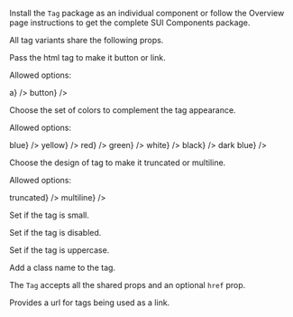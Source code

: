
<Section contained={true} style={{ paddingTop: 0, paddingBottom: 0 }}>
	<p>
		Install the <Code small={true}>Tag</Code> package as an individual
		component or follow the Overview page instructions to get the complete
		SUI Components package.
	</p>
</Section>

<Section title="Shared props" border={true}>
	<p>All tag variants share the following props.</p>
	<Section
		title={{ content: 'type', tag: 'string', small: true }}
		style={{ paddingTop: 0, paddingLeft: 20, paddingRight: 0 }}
	>
		<p>Pass the html tag to make it button or link.</p>
		<p>Allowed options:</p>
		<List>
			<span label={<Code small={true}>a</Code>} />
			<span label={<Code small={true}>button</Code>} />
		</List>
	</Section>
	<Section
		title={{ content: 'color', tag: 'string', small: true }}
		style={{ paddingTop: 0, paddingLeft: 20, paddingRight: 0 }}
	>
		<p>Choose the set of colors to complement the tag appearance.</p>
		<p>Allowed options:</p>
		<List>
			<span label={<Code small={true}>blue</Code>} />
			<span label={<Code small={true}>yellow</Code>} />
			<span label={<Code small={true}>red</Code>} />
			<span label={<Code small={true}>green</Code>} />
			<span label={<Code small={true}>white</Code>} />
			<span label={<Code small={true}>black</Code>} />
			<span label={<Code small={true}>dark blue</Code>} />
		</List>
	</Section>
	<Section
		title={{ content: 'design', tag: 'string', small: true }}
		style={{ paddingTop: 0, paddingLeft: 20, paddingRight: 0 }}
	>
		<p>Choose the design of tag to make it truncated or multiline.</p>
		<p>Allowed options:</p>
		<List>
			<span label={<Code small={true}>truncated</Code>} />
			<span label={<Code small={true}>multiline</Code>} />
		</List>
	</Section>
	<Section
		title={{ content: 'isSmall', tag: 'boolean', small: true }}
		style={{ paddingTop: 0, paddingLeft: 20, paddingRight: 0 }}
	>
		<p>Set if the tag is small.</p>
	</Section>
	<Section
		title={{ content: 'isDisabled', tag: 'boolean', small: true }}
		style={{ paddingTop: 0, paddingLeft: 20, paddingRight: 0 }}
	>
		<p>Set if the tag is disabled.</p>
	</Section>
	<Section
		title={{ content: 'isUppercase', tag: 'boolean', small: true }}
		style={{ paddingTop: 0, paddingLeft: 20, paddingRight: 0 }}
	>
		<p>Set if the tag is uppercase.</p>
	</Section>
	<Section
		title={{ content: 'className', tag: 'string', small: true }}
		style={{ paddingTop: 0, paddingLeft: 20, paddingRight: 0 }}
	>
		<p>Add a class name to the tag.</p>
	</Section>
</Section>

<Section title="ConfigTable Tag props" contained={true}>
	<p>
		The <Code small={true}>Tag</Code> accepts all the shared props and an
		optional <Code small={true}>href</Code> prop.
	</p>
	<Section
		title={{ content: 'href', tag: 'string', small: true }}
		style={{ paddingTop: 10, paddingLeft: 20, paddingRight: 0 }}
	>
		<p>Provides a url for tags being used as a link.</p>
	</Section>
</Section>

